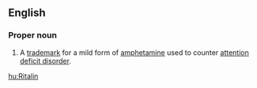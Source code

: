 ==English==

===Proper noun===
{{en-proper noun}}

# {{context|pharmaceutical drug}} A [[trademark]] for a mild form of [[amphetamine]] used to counter [[attention deficit disorder]].

[[hu:Ritalin]]